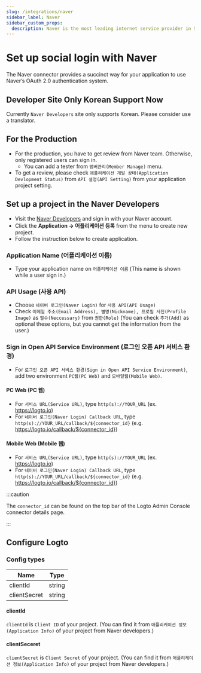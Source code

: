 ```yaml
---
slug: /integrations/naver
sidebar_label: Naver
sidebar_custom_props:
  description: Naver is the most leading internet service provider in South Korea.
---
```



# Set up social login with Naver

The Naver connector provides a succinct way for your application to use Naver’s OAuth 2.0 authentication system.

<GuideTip />

## Developer Site Only Korean Support Now

Currently `Naver Developers` site only supports Korean. Please consider use a translator.

## For the Production

- For the production, you have to get review from Naver team.
  Otherwise, only registered users can sign in.
  - You can add a tester from `맴버관리(Member Manage)` menu.
- To get a review, please check `애플리케이션 개발 상태(Application Devlopment Status)`
  from `API 설정(API Setting)` from your application project setting.

## Set up a project in the Naver Developers

- Visit the [Naver Developers](https://developers.naver.com/main/) and sign in with your Naver account.
- Click the **Application -> 어플리케이션 등록** from the menu to create new project.
- Follow the instruction below to create application.

### Application Name (어플리케이션 이름)

- Type your application name on `어플리케이션 이름` (This name is shown while a user sign in.)

### API Usage (사용 API)

- Choose `네이버 로그인(Naver Login)` for `사용 API(API Usage)`
- Check `이메일 주소(Email Address), 별명(Nickname), 프로필 사진(Profile Image)` as `필수(Neccessary)` from `권한(Role)` (You can check `추가(Add)` as optional these options, but you cannot get the information from the user.)

### Sign in Open API Service Environment (로그인 오픈 API 서비스 환경)

- For `로그인 오픈 API 서비스 환경(Sign in Open API Service Environment)`, add two environment `PC웹(PC Web)` and `모바일웹(Mobile Web)`.

#### PC Web (PC 웹)

- For `서비스 URL(Service URL)`, type `http(s)://YOUR_URL` (ex. https://logto.io)
- For `네이버 로그인(Naver Login) Callback URL`, type `http(s)://YOUR_URL/callback/${connector_id}` (e.g. https://logto.io/callback/${connector_id})

#### Mobile Web (Mobile 웹)

- For `서비스 URL(Service URL)`, type `http(s)://YOUR_URL` (ex. https://logto.io)
- For `네이버 로그인(Naver Login) Callback URL`, type `http(s)://YOUR_URL/callback/${connector_id}` (e.g. https://logto.io/callback/${connector_id})

:::caution

The `connector_id` can be found on the top bar of the Logto Admin Console connector details page.

:::

## Configure Logto

### Config types

| Name         | Type   |
| ------------ | ------ |
| clientId     | string |
| clientSecret | string |

#### clientId

`clientId` is `Client ID` of your project.
(You can find it from `애플리케이션 정보(Application Info)` of your project from Naver developers.)

#### clientSeceret

`clientSecret` is `Client Secret` of your project.
(You can find it from `애플리케이션 정보(Application Info)` of your project from Naver developers.)
